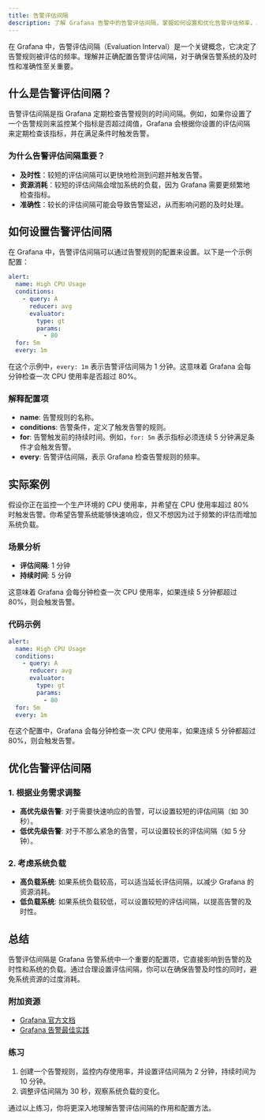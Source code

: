 ```yaml
---
title: 告警评估间隔
description: 了解 Grafana 告警中的告警评估间隔，掌握如何设置和优化告警评估频率，以确保告警系统的及时性和准确性。
---
```


在 Grafana 中，告警评估间隔（Evaluation Interval）是一个关键概念，它决定了告警规则被评估的频率。理解并正确配置告警评估间隔，对于确保告警系统的及时性和准确性至关重要。

## 什么是告警评估间隔？

告警评估间隔是指 Grafana 定期检查告警规则的时间间隔。例如，如果你设置了一个告警规则来监控某个指标是否超过阈值，Grafana 会根据你设置的评估间隔来定期检查该指标，并在满足条件时触发告警。

### 为什么告警评估间隔重要？

- **及时性**：较短的评估间隔可以更快地检测到问题并触发告警。
- **资源消耗**：较短的评估间隔会增加系统的负载，因为 Grafana 需要更频繁地检查指标。
- **准确性**：较长的评估间隔可能会导致告警延迟，从而影响问题的及时处理。

## 如何设置告警评估间隔

在 Grafana 中，告警评估间隔可以通过告警规则的配置来设置。以下是一个示例配置：

```yaml
alert:
  name: High CPU Usage
  conditions:
    - query: A
      reducer: avg
      evaluator:
        type: gt
        params:
          - 80
  for: 5m
  every: 1m
```

在这个示例中，`every: 1m` 表示告警评估间隔为 1 分钟。这意味着 Grafana 会每分钟检查一次 CPU 使用率是否超过 80%。

### 解释配置项

- **name**: 告警规则的名称。
- **conditions**: 告警条件，定义了触发告警的规则。
- **for**: 告警触发前的持续时间。例如，`for: 5m` 表示指标必须连续 5 分钟满足条件才会触发告警。
- **every**: 告警评估间隔，表示 Grafana 检查告警规则的频率。

## 实际案例

假设你正在监控一个生产环境的 CPU 使用率，并希望在 CPU 使用率超过 80% 时触发告警。你希望告警系统能够快速响应，但又不想因为过于频繁的评估而增加系统负载。

### 场景分析

- **评估间隔**: 1 分钟
- **持续时间**: 5 分钟

这意味着 Grafana 会每分钟检查一次 CPU 使用率，如果连续 5 分钟都超过 80%，则会触发告警。

### 代码示例

```yaml
alert:
  name: High CPU Usage
  conditions:
    - query: A
      reducer: avg
      evaluator:
        type: gt
        params:
          - 80
  for: 5m
  every: 1m
```

在这个配置中，Grafana 会每分钟检查一次 CPU 使用率，如果连续 5 分钟都超过 80%，则会触发告警。

## 优化告警评估间隔

### 1. 根据业务需求调整

- **高优先级告警**: 对于需要快速响应的告警，可以设置较短的评估间隔（如 30 秒）。
- **低优先级告警**: 对于不那么紧急的告警，可以设置较长的评估间隔（如 5 分钟）。

### 2. 考虑系统负载

- **高负载系统**: 如果系统负载较高，可以适当延长评估间隔，以减少 Grafana 的资源消耗。
- **低负载系统**: 如果系统负载较低，可以设置较短的评估间隔，以提高告警的及时性。

## 总结

告警评估间隔是 Grafana 告警系统中一个重要的配置项，它直接影响到告警的及时性和系统的负载。通过合理设置评估间隔，你可以在确保告警及时性的同时，避免系统资源的过度消耗。

### 附加资源

- [Grafana 官方文档](https://grafana.com/docs/grafana/latest/alerting/)
- [Grafana 告警最佳实践](https://grafana.com/docs/grafana/latest/alerting/best-practices/)

### 练习

1. 创建一个告警规则，监控内存使用率，并设置评估间隔为 2 分钟，持续时间为 10 分钟。
2. 调整评估间隔为 30 秒，观察系统负载的变化。

通过以上练习，你将更深入地理解告警评估间隔的作用和配置方法。